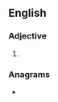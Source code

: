 ==English==

===Adjective===
{{head|en|adjective superlative form}}

# {{en-superlative of|nasty}}

===Anagrams===
* {{anagrams|en|Titaness|antisets|antsiest|instates|satinets|stainest|statines}}